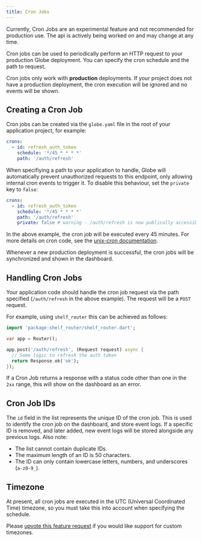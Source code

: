 ```yaml
---
title: Cron Jobs
---
```


<Warning>
Currently, Cron Jobs are an experimental feature and not recommended for production use. The api is actively being worked on and may change at any time.
</Warning>

Cron jobs can be used to periodically perform an HTTP request to your production Globe deployment. You can specify the cron schedule and the path to request.

Cron jobs only work with **production** deployments. If your project does not have a production deployment, the cron execution will be ignored and no events will be shown.

## Creating a Cron Job

Cron jobs can be created via the `globe.yaml` file in the root of your application project, for example:

```yaml
crons:
  - id: refresh_auth_token
    schedule: '*/45 * * * *'
    path: '/auth/refresh'
```

When specifiying a path to your application to handle, Globe will automatically prevent unauthorized requests to this endpoint, only allowing internal cron events to trigger it. To disable this behaviour, set the `private` key to `false`:

```yaml
crons:
  - id: refresh_auth_token
    schedule: '*/45 * * * *'
    path: '/auth/refresh'
    private: false # warning - /auth/refresh is now publically accessible 
```

In the above example, the cron job will be executed every 45 minutes. For more details on cron code, see the [unix-cron documentation](https://man7.org/linux/man-pages/man5/crontab.5.html).

Whenever a new production deployment is successful, the cron jobs will be synchronized and shown in the dashboard.

## Handling Cron Jobs

Your application code should handle the cron job request via the path specified (`/auth/refresh` in the above example). The request will be a `POST` request.

For example, using `shelf_router` this can be achieved as follows:

```dart
import 'package:shelf_router/shelf_router.dart';

var app = Router();

app.post('/auth/refresh', (Request request) async {
  // Some logic to refresh the auth token
  return Response.ok('ok');
});
```

If a Cron Job returns a response with a status code other than one in the `2xx` range, this will show on the dashboard as an error.

## Cron Job IDs

The `id` field in the list represents the unique ID of the cron job. This is used to identify the cron job on the dashboard, and store event logs.
If a specific ID is removed, and later added, new event logs will be stored alongside any previous logs. Also note:

- The list cannot contain duplicate IDs.
- The maximum length of an ID is 50 characters.
- The ID can only contain lowercase letters, numbers, and underscores (`a-z0-9_`).

## Timezone

At present, all cron jobs are executed in the UTC (Universal Coordinated Time) timezone, so you must take this into account when specifying the schedule.

Please [upvote this feature request](https://invertase.canny.io/globe/p/custom-cron-job-timezones) if you would like support for custom timezones.
